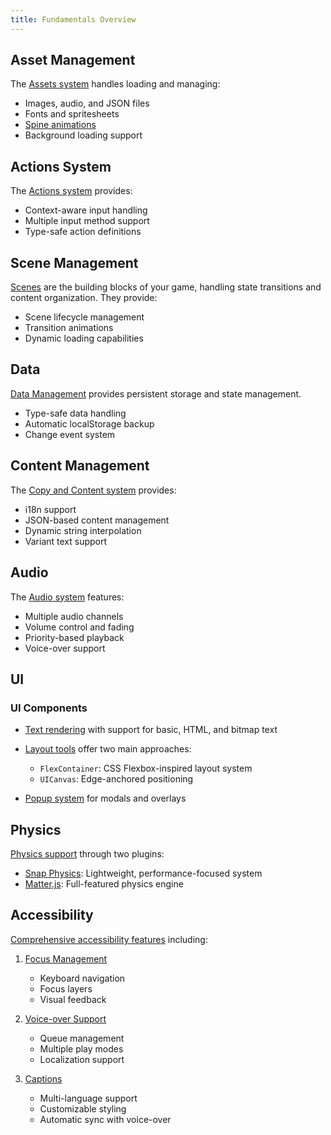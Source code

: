 ```yaml
---
title: Fundamentals Overview
---
```


## Asset Management

The [Assets system](/fundamentals/assets) handles loading and managing:

- Images, audio, and JSON files
- Fonts and spritesheets
- [Spine animations](/fundamentals/animation/spine)
- Background loading support

## Actions System

The [Actions system](/fundamentals/actions) provides:

- Context-aware input handling
- Multiple input method support
- Type-safe action definitions

## Scene Management

[Scenes](/fundamentals/scenes) are the building blocks of your game, handling state transitions and content organization. They provide:

- Scene lifecycle management
- Transition animations
- Dynamic loading capabilities

## Data

[Data Management](/fundamentals/data) provides persistent storage and state management.

- Type-safe data handling
- Automatic localStorage backup
- Change event system

## Content Management

The [Copy and Content system](/fundamentals/copy) provides:

- i18n support
- JSON-based content management
- Dynamic string interpolation
- Variant text support

## Audio

The [Audio system](/fundamentals/audio) features:

- Multiple audio channels
- Volume control and fading
- Priority-based playback
- Voice-over support

## UI

### UI Components

- [Text rendering](/fundamentals/ui/text) with support for basic, HTML, and bitmap text
- [Layout tools](/fundamentals/ui/layout) offer two main approaches:

  - `FlexContainer`: CSS Flexbox-inspired layout system
  - `UICanvas`: Edge-anchored positioning

- [Popup system](/fundamentals/ui/popups) for modals and overlays

## Physics

[Physics support](/fundamentals/physics/overview) through two plugins:

- [Snap Physics](/fundamentals/physics/snap): Lightweight, performance-focused system
- [Matter.js](/fundamentals/physics/matter): Full-featured physics engine

## Accessibility

[Comprehensive accessibility features](/fundamentals/accessibility/overview) including:

1. [Focus Management](/fundamentals/accessibility/focus-management)

   - Keyboard navigation
   - Focus layers
   - Visual feedback

2. [Voice-over Support](/fundamentals/accessibility/voiceover)

   - Queue management
   - Multiple play modes
   - Localization support

3. [Captions](/fundamentals/accessibility/captions)
   - Multi-language support
   - Customizable styling
   - Automatic sync with voice-over
